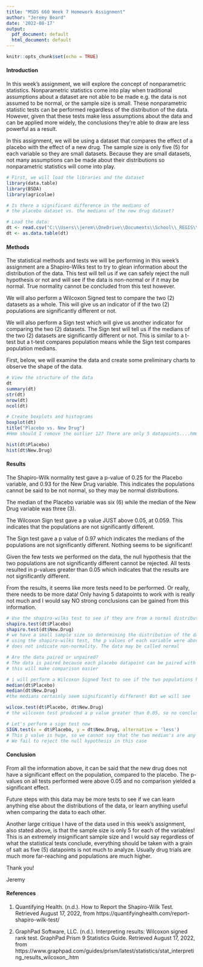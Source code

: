 ```yaml
---
title: "MSDS 660 Week 7 Homework Assignment"
author: "Jeremy Beard"
date: '2022-08-17'
output:
  pdf_document: default
  html_document: default
---
```


```r
knitr::opts_chunk$set(echo = TRUE)
```

#### Introduction 

In this week's assignment, we will explore the concept of nonparametric statistics. Nonparametric statistics come into play when traditional assumptions about a dataset are not able to be made e.g. the data is not assumed to be normal, or the sample size is small. These nonparametric statistic tests can be performed regardless of the distribution of the data. However, given that these tests make less assumptions about the data and can be applied more widely, the conclusions they're able to draw are less powerful as a result. 

In this assignment, we will be using a dataset that compares the effect of a placebo with the effect of a new drug. The sample size is only five (5) for each variable so they are small datasets. Because they are small datasets, not many assumptions can be made about their distributions so nonparametric statistics will come into play. 

```r
# First, we will load the libraries and the dataset
library(data.table)
library(BSDA)
library(agricolae)

# Is there a significant difference in the medians of 
# the placebo dataset vs. the medians of the new drug dataset?

# Load the data:
dt <- read.csv("C:\\Users\\jerem\\OneDrive\\Documents\\School\\_REGIS\\2022-05_Summer\\MSDS660\\Week7\\placebo_new_drug.csv")
dt <- as.data.table(dt)

```


#### Methods 

The statistical methods and tests we will be performing in this week's assignment are a Shapiro-Wilks test to try to glean information about the distribution of the data. This test will tell us if we can safely reject the null hypothesis or not and will see if the data is non-normal or if it may be normal. True normality cannot be concluded from this test however.

We will also perform a Wilcoxon Signed test to compare the two (2) datasets as a whole. This will give us an indicator of if the two (2) populations are significantly different or not.

We will also perform a Sign test which will give us another indicator for comparing the two (2) datasets. The Sign test will tell us if the medians of the two (2) datasets are significantly different or not. This is similar to a t-test but a t-test compares population means while the Sign test compares population medians.

First, below, we will examine the data and create some preliminary charts to observe the shape of the data.

```r
# View the structure of the data
dt
summary(dt)
str(dt)
nrow(dt)
ncol(dt)

# Create boxplots and histograms
boxplot(dt)
title("Placebo vs. New Drug")
#Hmm should I remove the outlier 12? There are only 5 datapoints....hmm.....I will not

hist(dt$Placebo)
hist(dt$New.Drug)

```


#### Results 

The Shapiro-Wilk normality test gave a p-value of 0.25 for the Placebo variable, and 0.93 for the New Drug variable. This indicates the populations cannot be said to be not normal, so they may be normal distributions.

The median of the Placebo variable was six (6) while the median of the New Drug variable was three (3).

The Wilcoxon Sign test gave a p value JUST above 0.05, at 0.059. This indicates that the populations are not significantly different.

The Sign test gave a p value of 0.97 which indicates the medians of the populations are not significantly different. Nothing seems to be significant!

Given the few tests we performed on the data, the null hypothesis that the two populations are not significantly different cannot be rejected. All tests resulted in p-values greater than 0.05 which indicates that the results are not significantly different. 

From the results, it seems like more tests need to be performed. Or really, there needs to be more data! Only having 5 datapoints to work with is really not much and I would say NO strong conclusions can be gained from this information. 

```r

# Use the shapiro-wilks test to see if they are from a normal distribution
shapiro.test(dt$Placebo)
shapiro.test(dt$New.Drug)
# we have a small sample size so determining the distribution of the data is important
# using the shapiro-wilks test, the p values of each variable were above 0.05 which
# does not indicate non-normality. The data may be called normal

# Are the data paired or unpaired?
# The data is paired because each placebo datapoint can be paired with the new.drug datapoint
# this will make comparison easier

# i will perform a Wilcoxon Signed Test to see if the two populations have a significant different 
median(dt$Placebo)
median(dt$New.Drug)
#the medians certainly seem significantly different! But we will see

wilcox.test(dt$Placebo, dt$New.Drug)
# the wilcoxon test produced a p value greater than 0.05, so no conclusions can be made from this test

# Let's perform a sign test now
SIGN.test(x = dt$Placebo, y = dt$New.Drug, alternative = 'less')
# This p value is huge, so we cannot say that the two median's are any different really. 
# We fail to reject the null hypothesis in this case

```

#### Conclusion 

From all the information above, it can be said that the new drug does not have a significant effect on the population, compared to the placebo. The p-values on all tests performed were above 0.05 and no comparison yielded a significant effect. 

Future steps with this data may be more tests to see if we can learn anything else about the distributions of the data, or learn anything useful when comparing the data to each other. 

Another large critique I have of the data used in this week's assignment, also stated above, is that the sample size is only 5 for each of the variables! This is an extremely insignificant sample size and I would say regardless of what the statistical tests conclude, everything should be taken with a grain of salt as five (5) datapoints is not much to analyze. Usually drug trials are much more far-reaching and populations are much higher.

Thank you!

Jeremy

#### References

1) Quantifying Health. (n.d.). How to Report the Shapiro-Wilk Test. Retrieved August 17, 2022, from https://quantifyinghealth.com/report-shapiro-wilk-test/

2) GraphPad Software, LLC. (n.d.). Interpreting results: Wilcoxon signed rank test. GraphPad Prism 9 Statistics Guide. Retrieved August 17, 2022, from https://www.graphpad.com/guides/prism/latest/statistics/stat_interpreting_results_wilcoxon_.htm